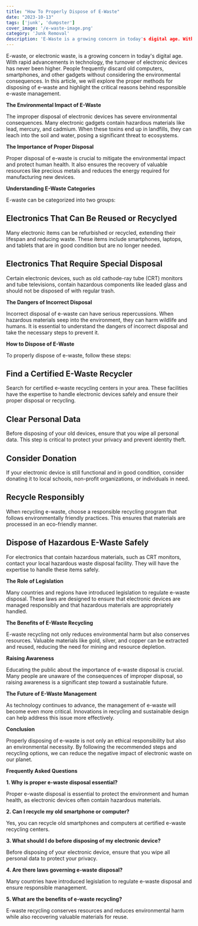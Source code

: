 ```yaml
---
title: "How To Properly Dispose of E-Waste"
date: "2023-10-13"
tags: ['junk', 'dumpster']
cover_image: '/e-waste-image.png'
category: 'Junk Removal'
description: 'E-Waste is a growing concern in today's digital age. With rapid advancements in technology, the turnover of electronic devices has never been higher...'
---
```


E-waste, or electronic waste, is a growing concern in today's digital age. With rapid advancements in technology, the turnover of electronic devices has never been higher. People frequently discard old computers, smartphones, and other gadgets without considering the environmental consequences. In this article, we will explore the proper methods for disposing of e-waste and highlight the critical reasons behind responsible e-waste management.

<CustomImage src="https://raw.githubusercontent.com/bwestwood11/junk-removal-blog/main/images/computer-waste.png" alt='computer parts waste and how to propely remove e-waste' priority />

**The Environmental Impact of E-Waste**

The improper disposal of electronic devices has severe environmental consequences. Many electronic gadgets contain hazardous materials like lead, mercury, and cadmium. When these toxins end up in landfills, they can leach into the soil and water, posing a significant threat to ecosystems.

<CustomImage src="https://raw.githubusercontent.com/bwestwood11/junk-removal-blog/main/images/environment-affect.png" alt='recycling e-waste properly' priority />

**The Importance of Proper Disposal** 

Proper disposal of e-waste is crucial to mitigate the environmental impact and protect human health. It also ensures the recovery of valuable resources like precious metals and reduces the energy required for manufacturing new devices.

**Understanding E-Waste Categories**

E-waste can be categorized into two groups:

## **Electronics That Can Be Reused or Recyclyed**

Many electronic items can be refurbished or recycled, extending their lifespan and reducing waste. These items include smartphones, laptops, and tablets that are in good condition but are no longer needed.

## **Electronics That Require Special Disposal**

Certain electronic devices, such as old cathode-ray tube (CRT) monitors and tube televisions, contain hazardous components like leaded glass and should not be disposed of with regular trash.

<CustomImage src="https://raw.githubusercontent.com/bwestwood11/junk-removal-blog/main/images/tube-tv.png" alt='tube tvs need proper disposal' priority />

**The Dangers of Incorrect Disposal**

Incorrect disposal of e-waste can have serious repercussions. When hazardous materials seep into the environment, they can harm wildlife and humans. It is essential to understand the dangers of incorrect disposal and take the necessary steps to prevent it.

**How to Dispose of E-Waste**

To properly dispose of e-waste, follow these steps:

## **Find a Certified E-Waste Recycler**

Search for certified e-waste recycling centers in your area. These facilities have the expertise to handle electronic devices safely and ensure their proper disposal or recycling.

## **Clear Personal Data**

Before disposing of your old devices, ensure that you wipe all personal data. This step is critical to protect your privacy and prevent identity theft.

<CustomImage src="https://raw.githubusercontent.com/bwestwood11/junk-removal-blog/main/images/remove-sim.png" alt='remove sim to protect yourself from theft' priority />

## **Consider Donation**

If your electronic device is still functional and in good condition, consider donating it to local schools, non-profit organizations, or individuals in need.

## **Recycle Responsibly**

When recycling e-waste, choose a responsible recycling program that follows environmentally friendly practices. This ensures that materials are processed in an eco-friendly manner.

## **Dispose of Hazardous E-Waste Safely**

For electronics that contain hazardous materials, such as CRT monitors, contact your local hazardous waste disposal facility. They will have the expertise to handle these items safely.

**The Role of Legislation**

Many countries and regions have introduced legislation to regulate e-waste disposal. These laws are designed to ensure that electronic devices are managed responsibly and that hazardous materials are appropriately handled.

**The Benefits of E-Waste Recycling**

E-waste recycling not only reduces environmental harm but also conserves resources. Valuable materials like gold, silver, and copper can be extracted and reused, reducing the need for mining and resource depletion.

**Raising Awareness**

Educating the public about the importance of e-waste disposal is crucial. Many people are unaware of the consequences of improper disposal, so raising awareness is a significant step toward a sustainable future.

**The Future of E-Waste Management**

As technology continues to advance, the management of e-waste will become even more critical. Innovations in recycling and sustainable design can help address this issue more effectively.

<CustomImage src="https://raw.githubusercontent.com/bwestwood11/junk-removal-blog/main/images/e-waste-image.png" alt='remove sim to protect yourself from theft' priority />

**Conclusion**

Properly disposing of e-waste is not only an ethical responsibility but also an environmental necessity. By following the recommended steps and recycling options, we can reduce the negative impact of electronic waste on our planet.

**Frequently Asked Questions**

**1. Why is proper e-waste disposal essential?**

Proper e-waste disposal is essential to protect the environment and human health, as electronic devices often contain hazardous materials.

**2. Can I recycle my old smartphone or computer?**

Yes, you can recycle old smartphones and computers at certified e-waste recycling centers.

**3. What should I do before disposing of my electronic device?**

Before disposing of your electronic device, ensure that you wipe all personal data to protect your privacy.

**4. Are there laws governing e-waste disposal?**

Many countries have introduced legislation to regulate e-waste disposal and ensure responsible management.

**5. What are the benefits of e-waste recycling?**

E-waste recycling conserves resources and reduces environmental harm while also recovering valuable materials for reuse.


